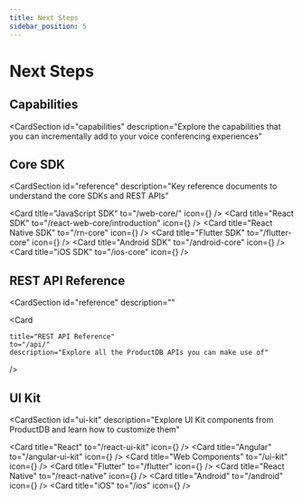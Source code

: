```yaml
---
title: Next Steps
sidebar_position: 5
---
```


# Next Steps


## Capabilities

<CardSection
  id="capabilities"
  description="Explore the capabilities that you can incrementally add to your voice conferencing experiences"
>
  <Card
    title="Recording"
    to="/guides/capabilities/recording/recording-overview"
    description="Understand and leverage ProductDB's recording capabilities"
  />
  <Card
    title="Chat"
    to="/web-core/chat/introduction"
    description="Build real-time chat for users in the voice call"
  />
  <Card
    title="Polls"
    to="/web-core/polls/introduction"
    description="Integrate polls within your video calls"
  />
  <Card
    title="Breakout rooms"
    to="/guides/capabilities/breakoutroom/create-breakout-rooms"
    description="Create breakout rooms to split users into smaller groups within a meeting"
  />
  <Card
    title="Audio filters"
    to="https://productdb.io/blog/streams-blog/"
    description="Guide to create custom audio filters for your voice calls using middlewares"
  />
  <Card
    title="Multi Screen Share"
    to="/web-core/local-user/introduction#enable--disable-screen-share"
    description="Enable screen sharing for users in a voice conference"
  />
  <Card
    title="Transcription"
    to="https://productdb.io/blog/audio-transcriptions-video-meeting/"
    description="Guide to enable transcription on ProductDB voice conferencing using Google STT"
  />
</CardSection>


## Core SDK


<CardSection
  id="reference"
  description="Key reference documents to understand the core SDKs and REST APIs"
>
  <Card title="JavaScript SDK" to="/web-core/" icon={<JSIcon />} />
  <Card
    title="React SDK"
    to="/react-web-core/introduction"
    icon={<ReactIcon />}
  />
  <Card title="React Native SDK" to="/rn-core" icon={<ReactIcon />} />
  <Card title="Flutter SDK" to="/flutter-core" icon={<FlutterIcon />} />
  <Card title="Android SDK" to="/android-core" icon={<KotlinIcon />} />
  <Card title="iOS SDK" to="/ios-core" icon={<SwiftIcon />} />
</CardSection>

## REST API Reference 

<CardSection
  id="reference"
  description=""
>
<Card

    title="REST API Reference"
    to="/api/"
    description="Explore all the ProductDB APIs you can make use of"
  />
  </CardSection>

## UI Kit

<CardSection
  id="ui-kit"
  description="Explore UI Kit components from ProductDB and learn how to customize them"
>
  <Card title="React" to="/react-ui-kit" icon={<ReactIcon />} />
  <Card title="Angular" to="/angular-ui-kit" icon={<AngularIcon />} />
  <Card title="Web Components" to="/ui-kit" icon={<HTMLIcon />} />
  <Card title="Flutter" to="/flutter" icon={<FlutterIcon />} />
  <Card title="React Native" to="/react-native" icon={<ReactIcon />} />
  <Card title="Android" to="/android" icon={<KotlinIcon />} />
  <Card title="iOS" to="/ios" icon={<SwiftIcon />} />
</CardSection>